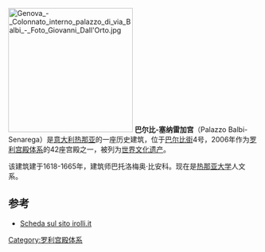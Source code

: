 {{coord|44|24|51.64|N|8|55|39.68|E|scale:5000|display=title}}
[[File:Genova_-_Colonnato_interno_palazzo_di_via_Balbi_-_Foto_Giovanni_Dall'Orto.jpg|250px]]
'''巴尔比-塞纳雷加宫'''（Palazzo Balbi-Senarega）是[[意大利|意大利]][[热那亚|热那亚]]的一座历史建筑，位于[[巴尔比街|巴尔比街]]4号，2006年作为[[罗利宫殿体系|罗利宫殿体系]]的42座宫殿之一，被列为[[世界文化遗产|世界文化遗产]]。

该建筑建于1618-1665年，建筑师巴托洛梅奥·比安科。现在是[[热那亚大学|热那亚大学]]人文系。

==参考 ==
* [http://www.irolli.it/genova_unesco/palazzo/via_balbi_4.html Scheda sul sito irolli.it] {{Wayback|url=http://www.irolli.it/genova_unesco/palazzo/via_balbi_4.html |date=20150101105852 }}

[[Category:罗利宫殿体系|Category:罗利宫殿体系]]